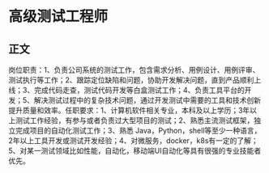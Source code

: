# 高级测试工程师
## 正文
岗位职责：1、负责公司系统的测试工作，包含需求分析、用例设计、用例评审、测试执行等工作；2、跟踪定位缺陷和问题，协助开发解决问题，直到产品顺利上线；3、完成代码走查，测试代码开发等白盒测试工作；4、负责工具平台的开发；5、解决测试过程中的复杂技术问题，通过开发测试中需要的工具和技术创新提升质量和效率。任职要求：1、计算机软件相关专业，本科及以上学历；3年以上测试工作经验，有参与或者负责过大型项目的测试；2、熟悉主流测试框架，独立完成项目的自动化测试工作；3、熟悉 Java，Python，shell等至少一种语言，2年以上工具开发或测试开发经验；4、对微服务，docker，k8s有一定的了解；5、对某一测试领域比如性能，自动化，移动端UI自动化等具有很强的专业技能者优先。